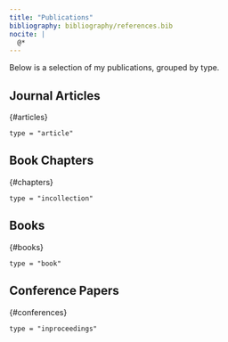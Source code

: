 ```yaml
---
title: "Publications"
bibliography: bibliography/references.bib
nocite: |
  @*
---
```


Below is a selection of my publications, grouped by type.

## Journal Articles

 {#articles}
```bibliography
type = "article"
```


## Book Chapters

 {#chapters}
```bibliography
type = "incollection"
```


## Books

 {#books}
```bibliography
type = "book"
```


## Conference Papers

 {#conferences}
```bibliography
type = "inproceedings"
```

